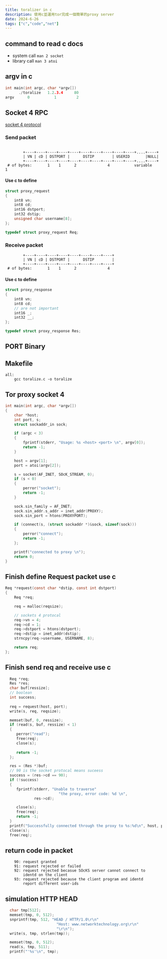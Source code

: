 ```yaml
---
title: toralizer in c
description: 使用c並運用tor完成一個簡單的proxy server
date: 2024-6-26
tags: ["c","code","net"]
---
```


## command to read c docs
- system call
  `man 2 socket`
- library call
  `man 3 atoi`


## argv in c
```c
int main(int argc, char *argv[])
      ./toralize   1.2.3.4     80
argv      0           1         2
```


## Socket 4 RPC
[socket 4 protocol](https://www.openssh.com/txt/socks4.protocol)

### Send packet

```text

		+----+----+----+----+----+----+----+----+----+----+....+----+
		| VN | cD | DSTPORT |      DSTIP        | USERID       |NULL|
		+----+----+----+----+----+----+----+----+----+----+....+----+
 # of bytes:	   1    1      2              4           variable       1
```

#### Use c to define

```c
struct proxy_request
{
    int8 vn;
    int8 cd;
    int16 dstport;
    int32 dstip;
    unsigned char username[8];
};

typedef struct proxy_request Req;
```

### Receive packet

```text
		+----+----+----+----+----+----+----+----+
		| VN | cD | DSTPORT |      DSTIP        |
		+----+----+----+----+----+----+----+----+
 # of bytes:	   1    1      2              4
```

#### Use c to define

```c
struct proxy_response
{
    int8 vn;
    int8 cd;
    // are not important
    int16 _;
    int32 __;
};

typedef struct proxy_response Res;
```

## PORT Binary

## Makefile

```Make
all:
	gcc toralize.c -o toralize
```

## Tor proxy socket 4

```c
int main(int argc, char *argv[])
{
    char *host;
    int port, s;
    struct sockaddr_in sock;

    if (argc < 3)
    {
        fprintf(stderr, "Usage: %s <host> <port> \n", argv[0]);
        return -1;
    }

    host = argv[1];
    port = atoi(argv[2]);

    s = socket(AF_INET, SOcK_STREAM, 0);
    if (s < 0)
    {
        perror("socket");
        return -1;
    }

    sock.sin_family = AF_INET;
    sock.sin_addr.s_addr = inet_addr(PROXY);
    sock.sin_port = htons(PROXYPORT);

    if (connect(s, (struct sockaddr *)&sock, sizeof(sock)))
    {
        perror("connect");
        return -1;
    };

    printf("connected to proxy \n");
    return 0;
}
```

## Finish define Request packet use c

```c
Req *request(const char *dstip, const int dstport)
{
    Req *req;

    req = malloc(reqsize);

    // sockets 4 protocal
    req->vn = 4;
    req->cd = 1;
    req->dstport = htons(dstport);
    req->dstip = inet_addr(dstip);
    strncpy(req->username, USERNAME, 8);

    return req;
};
```

## Finish send req and receive use c

```c
  Req *req;
  Res *res;
  char buf[ressize];
  // boolean
  int success;
    
  req = request(host, port);
  write(s, req, reqsize);

  memset(buf, 0, ressize);
  if (read(s, buf, ressize) < 1)
  {
     perror("read");
     free(req);
     close(s);
     
     return -1;
  };

  res = (Res *)buf;
  // 90 is the socket protocal means suceess
  success = (res->cd == 90);
  if (!success)
  {
     fprintf(stderr, "Unable to traverse"
                        "the proxy, error code: %d \n",
             res->cd);

     close(s);
     free(req);
     return -1;
  }
  printf("Successfully connected through the proxy to %s:%d\n", host, port);
  close(s);
  free(req);
```

## return code in packet

```text
    90: request granted
	91: request rejected or failed
	92: request rejected becasue SOcKS server cannot connect to
	    identd on the client
	93: request rejected because the client program and identd
	    report different user-ids
```

## simulation HTTP HEAD

```c
  char tmp[512];
  memset(tmp, 0, 512);
  snprintf(tmp, 512, "HEAD / HTTP/1.0\r\n"
                       "Host: www.networktechnology.org\r\n"
                       "\r\n");
  write(s, tmp, strlen(tmp));

  memset(tmp, 0, 512);
  read(s, tmp, 511);
  printf("'%s'\n", tmp);
```